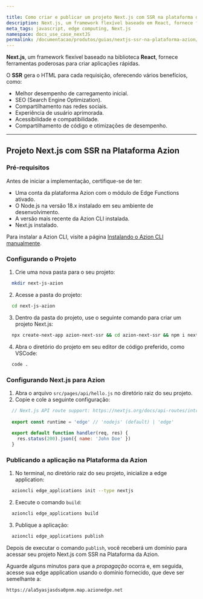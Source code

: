 ```yaml
---

title: Como criar e publicar um projeto Next.js com SSR na plataforma da Azion. 
description: Next.js, um framework flexível baseado em React, fornece ferramentas poderosas para criar aplicações rápidas. O SSR gera o HTML para cada requisição, oferecendo vários benefícios. 
meta_tags: javascript, edge computing, Next.js
namespace: docs_use_case_nextJS
permalink: /documentacao/produtos/guias/nextjs-ssr-na-plataforma-azion/
---
```


**Next.js**, um framework flexível baseado na biblioteca **React**, fornece ferramentas poderosas para criar aplicações rápidas.

O **SSR** gera o HTML para cada requisição, oferecendo vários benefícios, como:

- Melhor desempenho de carregamento inicial.
- SEO (Search Engine Optimization).
- Compartilhamento nas redes sociais.
- Experiência de usuário aprimorada.
- Acessibilidade e compatibilidade.
- Compartilhamento de código e otimizações de desempenho.

---

## Projeto Next.js com SSR na Plataforma Azion

### Pré-requisitos

Antes de iniciar a implementação, certifique-se de ter:

- Uma conta da plataforma Azion com o módulo de Edge Functions ativado.
- O Node.js na versão 18.x instalado em seu ambiente de desenvolvimento.
- A versão mais recente da Azion CLI instalada.
- Next.js instalado.

Para instalar a Azion CLI, visite a página [Instalando o Azion CLI manualmente](/pt-br/documentacao/produtos/guias/cli-instalando-manualmente/).

### Configurando o Projeto

1. Crie uma nova pasta para o seu projeto:

```bash
  mkdir next-js-azion
```

2. Acesse a pasta do projeto:

```bash
  cd next-js-azion
```

3. Dentro da pasta do projeto, use o seguinte comando para criar um projeto Next.js:

```bash
  npx create-next-app azion-next-ssr && cd azion-next-ssr && npm i next
```

4. Abra o diretório do projeto em seu editor de código preferido, como VSCode:

```bash
  code .
```

### Configurando Next.js para Azion

1. Abra o arquivo `src/pages/api/hello.js` no diretório raiz do seu projeto.
2. Copie e cole a seguinte configuração:

```js
  // Next.js API route support: https://nextjs.org/docs/api-routes/introduction
  
  export const runtime = 'edge' // 'nodejs' (default) | 'edge'
  
  export default function handler(req, res) {
    res.status(200).json({ name: 'John Doe' })
  }
```

### Publicando a aplicação na Plataforma da Azion

1. No terminal, no diretório raiz do seu projeto, inicialize a edge application:

```bash
  azioncli edge_applications init --type nextjs
```

2. Execute o comando `build`:

```bash
  azioncli edge_applications build
```

3. Publique a aplicação:

```bash
  azioncli edge_applications publish
```

Depois de executar o comando `publish`, você receberá um domínio para acessar seu projeto Next.js com SSR na Plataforma da Azion.

Aguarde alguns minutos para que a *propagação* ocorra e, em seguida, acesse sua edge application usando o domínio fornecido, que deve ser semelhante a:

`https://ala5yasjasdsa0pnm.map.azionedge.net`


